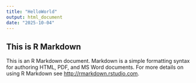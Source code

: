 ```yaml
---
title: "HelloWorld"
output: html_document
date: "2025-10-04"
---
```


## This is R Markdown

This is an R Markdown document. Markdown is a simple formatting syntax for authoring HTML, PDF, and MS Word documents. For more details on using R Markdown see <http://rmarkdown.rstudio.com>.
